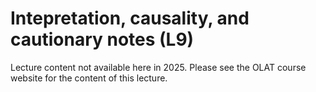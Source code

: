 # Intepretation, causality, and cautionary notes (L9) {.unnumbered}

Lecture content not available here in 2025. Please see the OLAT course website for the content of this lecture.